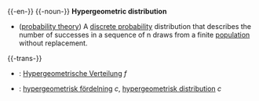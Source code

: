 {{-en-}}
{{-noun-}}
'''Hypergeometric distribution'''
{{wikipedia}}
* ([[probability theory]]) A [[discrete probability]] distribution that describes the number of successes in a sequence of n draws from a finite [[population]] without replacement.
{{-trans-}}
* {{de}}: [[Hypergeometrische Verteilung]] ''f''
* {{sv}}: [[hypergeometrisk fördelning]] ''c'', [[hypergeometrisk distribution]] ''c''